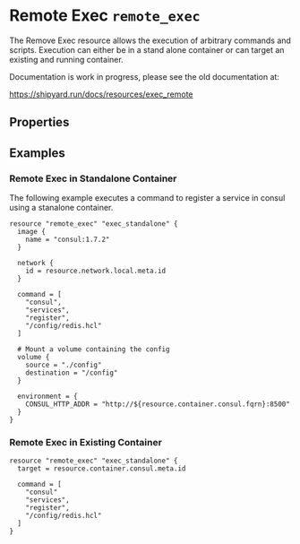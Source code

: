 # Remote Exec `remote_exec`

<Intro>
The Remove Exec resource allows the execution of arbitrary commands and scripts. 
Execution can either be in a stand alone container or can target an existing 
and running container. 

Documentation is work in progress, please see the old documentation at:

https://shipyard.run/docs/resources/exec_remote
</Intro>

## Properties

## Examples

### Remote Exec in Standalone Container

The following example executes a command to register a service in consul
using a stanalone container.

```hcl
resource "remote_exec" "exec_standalone" {
  image {
    name = "consul:1.7.2"
  }
  
  network {
    id = resource.network.local.meta.id
  }

  command = [
    "consul",
    "services",
    "register",
    "/config/redis.hcl"
  ]

  # Mount a volume containing the config
  volume {
    source = "./config"
    destination = "/config"
  }

  environment = {
    CONSUL_HTTP_ADDR = "http://${resource.container.consul.fqrn}:8500"
  }
}
```

### Remote Exec in Existing Container

```hcl
resource "remote_exec" "exec_standalone" {
  target = resource.container.consul.meta.id

  command = [
    "consul"
    "services",
    "register",
    "/config/redis.hcl"
  ]
}
```